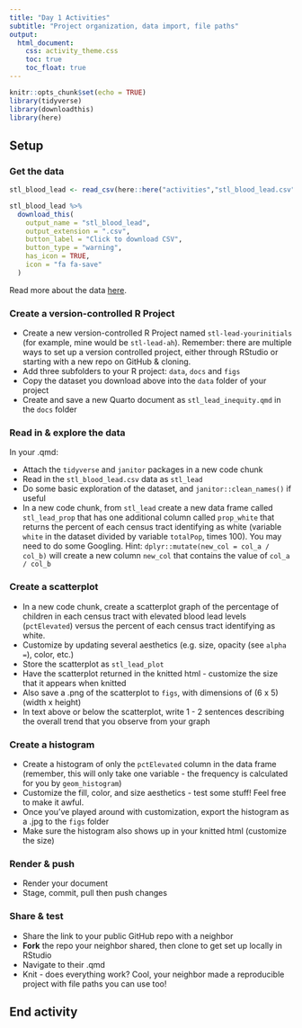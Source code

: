 ```yaml
---
title: "Day 1 Activities"
subtitle: "Project organization, data import, file paths"
output: 
  html_document:
    css: activity_theme.css
    toc: true
    toc_float: true
---
```


```r
knitr::opts_chunk$set(echo = TRUE)
library(tidyverse)
library(downloadthis)
library(here)
```

## Setup

### Get the data
 
```r
stl_blood_lead <- read_csv(here::here("activities","stl_blood_lead.csv"))

stl_blood_lead %>%
  download_this(
    output_name = "stl_blood_lead",
    output_extension = ".csv",
    button_label = "Click to download CSV",
    button_type = "warning",
    has_icon = TRUE,
    icon = "fa fa-save"
  )
```

Read more about the data [here](https://github.com/slu-soc1120/STL_HEALTH_Lead).
  
### Create a version-controlled R Project

- Create a new version-controlled R Project named `stl-lead-yourinitials` (for example, mine would be `stl-lead-ah`). Remember: there are multiple ways to set up a version controlled project, either through RStudio or starting with a new repo on GitHub & cloning.
- Add three subfolders to your R project: `data`, `docs` and `figs`
- Copy the dataset you download above into the `data` folder of your project
- Create and save a new Quarto document as `stl_lead_inequity.qmd` in the `docs` folder

### Read in & explore the data

In your .qmd: 

- Attach the `tidyverse` and `janitor` packages in a new code chunk
- Read in the `stl_blood_lead.csv` data as `stl_lead`
- Do some basic exploration of the dataset, and `janitor::clean_names()` if useful
- In a new code chunk, from `stl_lead` create a new data frame called `stl_lead_prop` that has one additional column called `prop_white` that returns the percent of each census tract identifying as white (variable `white` in the dataset divided by variable `totalPop`, times 100). You may need to do some Googling. Hint: `dplyr::mutate(new_col = col_a / col_b)` will create a new column `new_col` that contains the value of `col_a / col_b`

### Create a scatterplot

- In a new code chunk, create a scatterplot graph of the percentage of children in each census tract with elevated blood lead levels (`pctElevated`) versus the percent of each census tract identifying as white. 
- Customize by updating several aesthetics (e.g. size, opacity (see `alpha = `), color, etc.)
- Store the scatterplot as `stl_lead_plot`
- Have the scatterplot returned in the knitted html - customize the size that it appears when knitted
- Also save a .png of the scatterplot to `figs`, with dimensions of (6 x 5) (width x height)
- In text above or below the scatterplot, write 1 - 2 sentences describing the overall trend that you observe from your graph

### Create a histogram

- Create a histogram of only the `pctElevated` column in the data frame (remember, this will only take one variable - the frequency is calculated for you by `geom_histogram`)
- Customize the fill, color, and size aesthetics - test some stuff! Feel free to make it awful. 
- Once you've played around with customization, export the histogram as a .jpg to the `figs` folder
- Make sure the histogram also shows up in your knitted html (customize the size)

### Render & push

- Render your document
- Stage, commit, pull then push changes

### Share & test

- Share the link to your public GitHub repo with a neighbor
- **Fork** the repo your neighbor shared, then clone to get set up locally in RStudio
- Navigate to their .qmd
- Knit - does everything work? Cool, your neighbor made a reproducible project with file paths you can use too! 

## End activity
